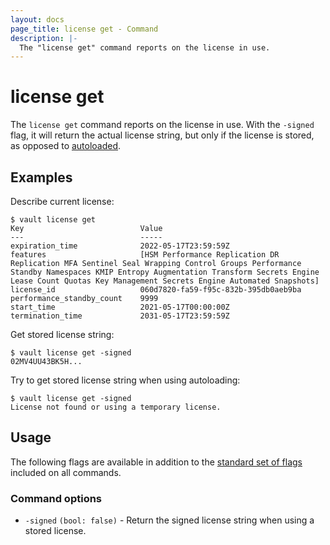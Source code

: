```yaml
---
layout: docs
page_title: license get - Command
description: |-
  The "license get" command reports on the license in use.
---
```


# license get

The `license get` command reports on the license in use.  With the `-signed`
flag, it will return the actual license string, but only if the license
is stored, as opposed to [autoloaded](/vault/docs/enterprise/license/autoloading).

## Examples

Describe current license:

```shell-session
$ vault license get
Key                          Value
---                          -----
expiration_time              2022-05-17T23:59:59Z
features                     [HSM Performance Replication DR Replication MFA Sentinel Seal Wrapping Control Groups Performance Standby Namespaces KMIP Entropy Augmentation Transform Secrets Engine Lease Count Quotas Key Management Secrets Engine Automated Snapshots]
license_id                   060d7820-fa59-f95c-832b-395db0aeb9ba
performance_standby_count    9999
start_time                   2021-05-17T00:00:00Z
termination_time             2031-05-17T23:59:59Z
```

Get stored license string:

```shell-session
$ vault license get -signed
02MV4UU43BK5H...
```

Try to get stored license string when using autoloading:

```shell-session
$ vault license get -signed
License not found or using a temporary license.
```

## Usage

The following flags are available in addition to the [standard set of
flags](/vault/docs/commands) included on all commands.

### Command options

- `-signed` `(bool: false)` - Return the signed license string when using a
stored license.
